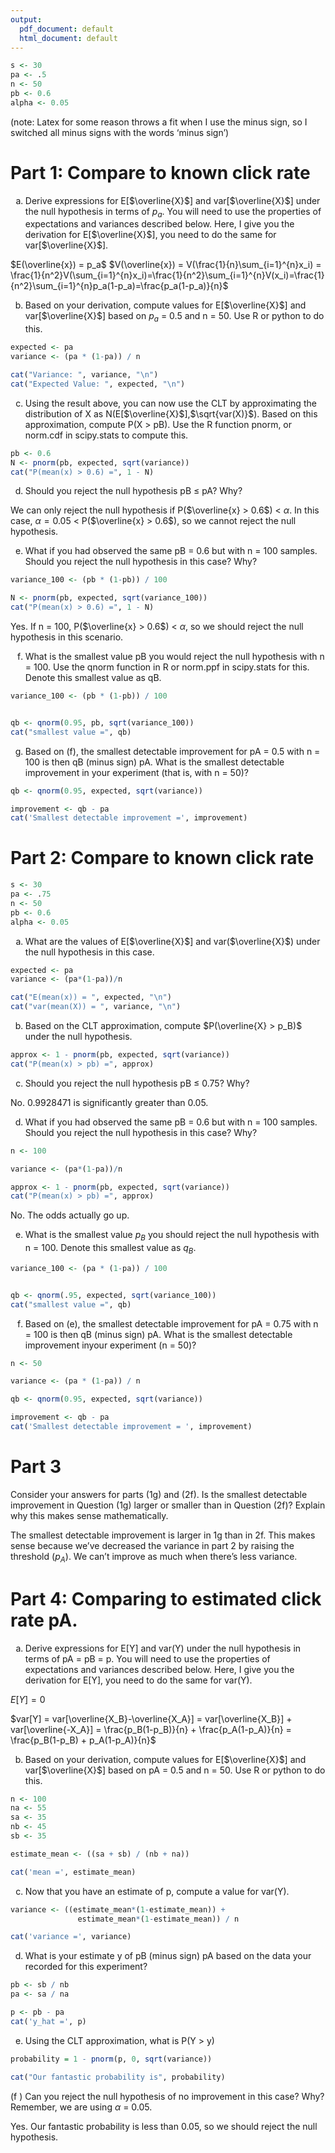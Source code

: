 ```yaml
---
output:
  pdf_document: default
  html_document: default
---
```


```r
s <- 30
pa <- .5
n <- 50
pb <- 0.6
alpha <- 0.05

```
(note: Latex for some reason throws a fit when I use the minus sign, so I 
switched all minus signs with the words 'minus sign')

# Part 1: Compare to known click rate

(a) Derive expressions for E[$\overline{X}$] and var[$\overline{X}$]
under the null hypothesis in terms of $p_a$. You will need to use
the properties of expectations and variances described below. Here, I give
you the derivation for E[$\overline{X}$],
you need to do the same for var[$\overline{X}$].

$E(\overline{x}) = p_a$
$V(\overline{x}) = V(\frac{1}{n}\sum_{i=1}^{n}x_i) = \frac{1}{n^2}V(\sum_{i=1}^{n}x_i)=\frac{1}{n^2}\sum_{i=1}^{n}V(x_i)=\frac{1}{n^2}\sum_{i=1}^{n}p_a(1-p_a)=\frac{p_a(1-p_a)}{n}$

(b) Based on your derivation, compute values for E[$\overline{X}$] and
var[$\overline{X}$] based on $p_a$ = 0.5 and n = 50. Use R or python to do 
this.

```r
expected <- pa
variance <- (pa * (1-pa)) / n

cat("Variance: ", variance, "\n")
cat("Expected Value: ", expected, "\n")
```

(c) Using the result above, you can now use the CLT by approximating the
distribution of X as N(E[$\overline{X}$],$\sqrt{var(X)}$). Based on 
this approximation, compute P(X > pB). Use the R function pnorm, or
norm.cdf in scipy.stats to compute this.

```r
pb <- 0.6
N <- pnorm(pb, expected, sqrt(variance))
cat("P(mean(x) > 0.6) =", 1 - N)

```
(d) Should you reject the null hypothesis pB $\leq$ pA? Why?

We can only reject the null hypothesis if 
P($\overline{x} > 0.6$) < $\alpha$. In this case, 
$\alpha = 0.05$ < P($\overline{x} > 0.6$), so we cannot reject the null
hypothesis.

(e) What if you had observed the same pB = 0.6 but with n = 100
samples. Should you reject the null hypothesis in this case? Why?

```r
variance_100 <- (pb * (1-pb)) / 100

N <- pnorm(pb, expected, sqrt(variance_100))
cat("P(mean(x) > 0.6) =", 1 - N)
```

Yes. If n = 100, P($\overline{x} > 0.6$) < $\alpha$, so we should reject
the null hypothesis in this scenario.

(f) What is the smallest value pB you would reject the null hypothesis
with n = 100. Use the qnorm function in R or norm.ppf in scipy.stats for
this. Denote this smallest value as qB.

```r
variance_100 <- (pb * (1-pb)) / 100


qb <- qnorm(0.95, pb, sqrt(variance_100))
cat("smallest value =", qb)
```


(g) Based on (f), the smallest detectable improvement for pA = 0.5 with 
n = 100 is then qB (minus sign) pA. What is the smallest detectable
improvement in your experiment (that is, with n = 50)?

```r
qb <- qnorm(0.95, expected, sqrt(variance))

improvement <- qb - pa
cat('Smallest detectable improvement =', improvement)

```

# Part 2: Compare to known click rate

```r
s <- 30
pa <- .75
n <- 50
pb <- 0.6
alpha <- 0.05

```

(a) What are the values of E[$\overline{X}$] and var($\overline{X}$) under
the null hypothesis in this case.

```r
expected <- pa
variance <- (pa*(1-pa))/n

cat("E(mean(x)) = ", expected, "\n")
cat("var(mean(X)) = ", variance, "\n")
```

(b) Based on the CLT approximation, compute $P(\overline{X} > p_B)$ under
the null hypothesis.

```r

approx <- 1 - pnorm(pb, expected, sqrt(variance))
cat("P(mean(x) > pb) =", approx)

```

(c) Should you reject the null hypothesis pB $\leq$ 0.75? Why?

No. 0.9928471 is significantly greater than 0.05.

(d) What if you had observed the same pB = 0.6 but with n = 100 samples.
Should you reject the null hypothesis in this case? Why?

```r
n <- 100

variance <- (pa*(1-pa))/n

approx <- 1 - pnorm(pb, expected, sqrt(variance))
cat("P(mean(x) > pb) =", approx)

```

No. The odds actually go up.

(e) What is the smallest value $p_B$ you should reject the null hypothesis
with n = 100. Denote this smallest value as $q_B$.

```r
variance_100 <- (pa * (1-pa)) / 100


qb <- qnorm(.95, expected, sqrt(variance_100))
cat("smallest value =", qb)
```

(f) Based on (e), the smallest detectable improvement for pA = 0.75 with
n = 100 is then qB (minus sign) pA. What is the smallest detectable
improvement inyour experiment (n = 50)?

```r
n <- 50

variance <- (pa * (1-pa)) / n

qb <- qnorm(0.95, expected, sqrt(variance))

improvement <- qb - pa
cat('Smallest detectable improvement = ', improvement)

```

# Part 3

Consider your answers for parts (1g) and (2f). Is the smallest detectable
improvement in Question (1g) larger or smaller than in Question (2f)?
Explain why this makes sense mathematically.

The smallest detectable improvement is larger in 1g than in 2f. This makes
sense because we've decreased the variance in part 2 by raising the 
threshold ($p_A$). We can't improve as much when there's less variance.

# Part 4: Comparing to estimated click rate pA.

(a) Derive expressions for E[Y] and var(Y) under the null hypothesis in
terms of pA = pB = p. You will need to use the properties of expectations
and variances described below. Here, I give you the
derivation for E[Y], you need to do the same for var(Y).

$E[Y] = 0$

$var[Y] = var[\overline{X_B}-\overline{X_A}] = var[\overline{X_B}] + var[\overline{-X_A}] =  \frac{p_B(1-p_B)}{n} + \frac{p_A(1-p_A)}{n} = \frac{p_B(1-p_B) + p_A(1-p_A)}{n}$

(b) Based on your derivation, compute values for E[$\overline{X}$] and 
var[$\overline{X}$] based on pA = 0.5 and n = 50. Use R or python to do
this.

```r
n <- 100
na <- 55
sa <- 35
nb <- 45
sb <- 35

estimate_mean <- ((sa + sb) / (nb + na))

cat('mean =', estimate_mean)
```

(c) Now that you have an estimate of p, compute a value for var(Y).

```r

variance <- ((estimate_mean*(1-estimate_mean)) +
               estimate_mean*(1-estimate_mean)) / n

cat('variance =', variance)
```

(d) What is your estimate y of pB (minus sign) pA based on the data your
recorded for this experiment?

```r
pb <- sb / nb
pa <- sa / na

p <- pb - pa
cat('y_hat =', p)

```

(e) Using the CLT approximation, what is P(Y > y)

```r
probability = 1 - pnorm(p, 0, sqrt(variance))

cat("Our fantastic probability is", probability)
```

(f ) Can you reject the null hypothesis of no improvement in this case?
Why? Remember, we are using $\alpha$ = 0.05.

Yes. Our fantastic probability is less than 0.05, so we should reject the
null hypothesis.
